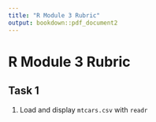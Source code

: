 ```yaml
---
title: "R Module 3 Rubric"
output: bookdown::pdf_document2 
---
```


# R Module 3 Rubric

## Task 1

1.  Load and display `mtcars.csv` with `readr`
